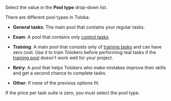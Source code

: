 Select the value in the **Pool type** drop-down list.

<Cut title="Pool types">

There are different pool types in Toloka:

- **General tasks**: The main pool that contains your regular tasks.

- **Exam**: A pool that contains only [control tasks](https://toloka.ai/en/docs/glossary#control-task).

- **Training**: A main pool that consists only of [training tasks](https://toloka.ai/en/docs/glossary#training-task) and can have zero cost. Use it to train Tolokers before performing real tasks if the [training pool](https://toloka.ai/en/docs/guide/concepts/train) doesn't work well for your project.

- **Retry**: A pool that helps Tolokers who make mistakes improve their skills and get a second chance to complete tasks.

- **Other**: If none of the previous options fit.

</Cut>

<Note mode="note" title="Note">

If the price per task suite is zero, you must select the pool type.

</Note>